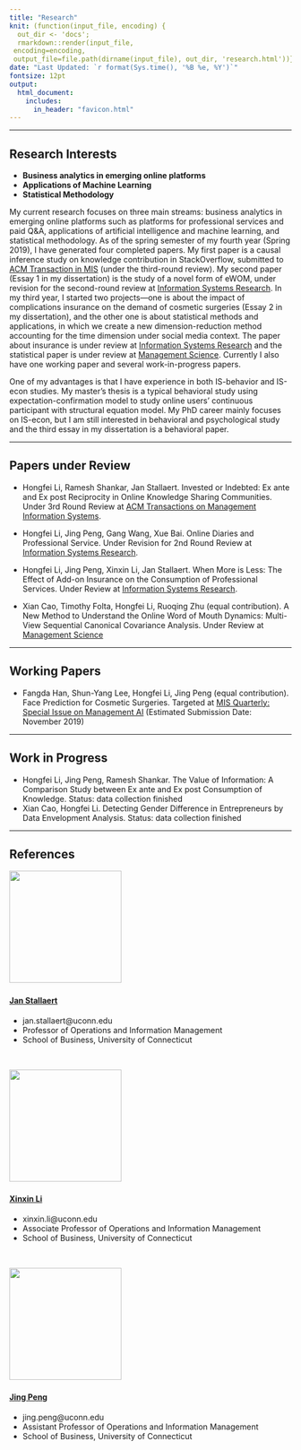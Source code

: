 ```yaml
---
title: "Research"
knit: (function(input_file, encoding) {
  out_dir <- 'docs';
  rmarkdown::render(input_file,
 encoding=encoding,
 output_file=file.path(dirname(input_file), out_dir, 'research.html'))})
date: "Last Updated: `r format(Sys.time(), '%B %e, %Y')`"
fontsize: 12pt
output: 
  html_document:
    includes:
      in_header: "favicon.html" 
---
```


***

## Research Interests

* **Business analytics in emerging online platforms**
* **Applications of Machine Learning**
* **Statistical Methodology**

My current research focuses on three main streams: business analytics in emerging online platforms such as platforms for professional services and paid Q&A, applications of artificial intelligence and machine learning, and statistical methodology. As of the spring semester of my fourth year (Spring 2019), I have generated four completed papers. My first paper is a causal inference study on knowledge contribution in StackOverflow, submitted to [ACM Transaction in MIS](https://tmis.acm.org/) (under the third-round review). My second paper (Essay 1 in my dissertation) is the study of a novel form of eWOM, under revision for the second-round review at [Information Systems Research](https://pubsonline.informs.org/journal/isre). In my third year, I started two projects—one is about the impact of complications insurance on the demand of cosmetic surgeries (Essay 2 in my dissertation), and the other one is about statistical methods and applications, in which we create a new dimension-reduction method accounting for the time dimension under social media context. The paper about insurance is under review at [Information Systems Research](https://pubsonline.informs.org/journal/isre) and the statistical paper is under review at [Management Science](https://pubsonline.informs.org/journal/mnsc). Currently I also have one working paper and several work-in-progress papers.

One of my advantages is that I have experience in both IS-behavior and IS-econ studies. My master’s thesis is a typical behavioral study using expectation-confirmation model to study online users’ continuous participant with structural equation model. My PhD career mainly focuses on IS-econ, but I am still interested in behavioral and psychological study and the third essay in my dissertation is a behavioral paper. 

***

## Papers under Review


* Hongfei Li, Ramesh Shankar, Jan Stallaert. Invested or Indebted: Ex ante and Ex post Reciprocity in Online Knowledge Sharing Communities. Under 3rd Round Review at [ACM Transactions on Management Information Systems](https://tmis.acm.org/).

* Hongfei Li, Jing Peng, Gang Wang, Xue Bai. Online Diaries and Professional Service. Under Revision for 2nd Round Review at [Information Systems Research](https://pubsonline.informs.org/journal/isre).

* Hongfei Li, Jing Peng, Xinxin Li, Jan Stallaert. When More is Less: The Effect of Add-on Insurance on the Consumption of Professional Services. Under Review at [Information Systems Research](https://pubsonline.informs.org/journal/isre).

* Xian Cao, Timothy Folta, Hongfei Li, Ruoqing Zhu (equal contribution). A New Method to Understand the Online Word of Mouth Dynamics: Multi-View Sequential Canonical Covariance Analysis. Under Review at [Management Science](https://pubsonline.informs.org/journal/mnsc) 

***

## Working Papers

* Fangda Han, Shun-Yang Lee, Hongfei Li, Jing Peng (equal contribution). Face Prediction for Cosmetic Surgeries. Targeted at [MIS Quarterly: Special Issue on Management AI](https://www.misq.org/skin/frontend/default/misq/pdf/CurrentCalls/ManagingAI.pdf) (Estimated Submission Date: November 2019)

*** 

## Work in Progress

* Hongfei Li, Jing Peng, Ramesh Shankar. The Value of Information: A Comparison Study between Ex ante and Ex post Consumption of Knowledge. Status: data collection finished
* Xian Cao, Hongfei Li. Detecting Gender Difference in Entrepreneurs by Data Envelopment Analysis. Status: data collection finished


***

## References

![](Jan.jpg){width=200px}
&nbsp;  

#### [Jan Stallaert](https://www.business.uconn.edu/person/jan-stallaert/) 

* jan.stallaert@uconn.edu
* Professor of Operations and Information Management
* School of Business, University of Connecticut 

&nbsp;  

![](Xinxin.jpg){width=200px}
&nbsp;

#### [Xinxin Li](https://www.business.uconn.edu/person/xinxin-li/) 	

* xinxin.li@uconn.edu
* Associate Professor of Operations and Information Management
* School of Business, University of Connecticut 

&nbsp; 

![](Jing.jpg){width=200px}
&nbsp;   

#### [Jing Peng](https://www.business.uconn.edu/person/jing-peng/)

* jing.peng@uconn.edu
* Assistant Professor of Operations and Information Management
* School of Business, University of Connecticut 

 



